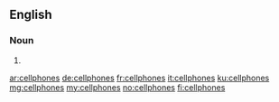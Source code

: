 {{also|cell-phones|cell phones}}
==English==

===Noun===
{{head|en|noun plural form}}

# {{plural of|cellphone|lang=en}}

[[ar:cellphones]]
[[de:cellphones]]
[[fr:cellphones]]
[[it:cellphones]]
[[ku:cellphones]]
[[mg:cellphones]]
[[my:cellphones]]
[[no:cellphones]]
[[fi:cellphones]]